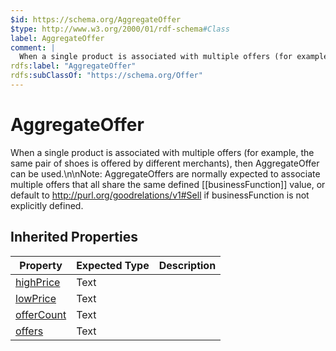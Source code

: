 ```yaml
---
$id: https://schema.org/AggregateOffer
$type: http://www.w3.org/2000/01/rdf-schema#Class
label: AggregateOffer
comment: |
  When a single product is associated with multiple offers (for example, the same pair of shoes is offered by different merchants), then AggregateOffer can be used.\n\nNote: AggregateOffers are normally expected to associate multiple offers that all share the same defined [[businessFunction]] value, or default to http://purl.org/goodrelations/v1#Sell if businessFunction is not explicitly defined.
rdfs:label: "AggregateOffer"
rdfs:subClassOf: "https://schema.org/Offer"
---
```


# AggregateOffer

When a single product is associated with multiple offers (for example, the same pair of shoes is offered by different merchants), then AggregateOffer can be used.\n\nNote: AggregateOffers are normally expected to associate multiple offers that all share the same defined [[businessFunction]] value, or default to http://purl.org/goodrelations/v1#Sell if businessFunction is not explicitly defined.

## Inherited Properties

| Property | Expected Type | Description |
| --- | --- | --- |
| [highPrice](https://schema.org/highPrice) | Text |  |
| [lowPrice](https://schema.org/lowPrice) | Text |  |
| [offerCount](https://schema.org/offerCount) | Text |  |
| [offers](https://schema.org/offers) | Text |  |
